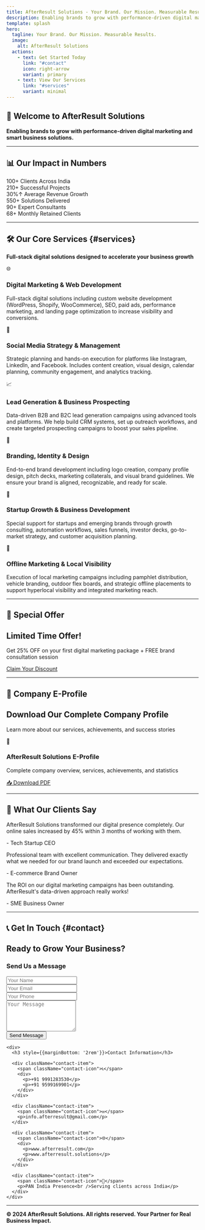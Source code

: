 ```yaml
---
title: AfterResult Solutions - Your Brand. Our Mission. Measurable Results.
description: Enabling brands to grow with performance-driven digital marketing and smart business solutions
template: splash
hero:
  tagline: Your Brand. Our Mission. Measurable Results.
  image:
    alt: AfterResult Solutions
  actions:
    - text: Get Started Today
      link: "#contact"
      icon: right-arrow
      variant: primary
    - text: View Our Services
      link: "#services"
      variant: minimal
---
```


<style>
{`
  .hero-section {
    background: linear-gradient(135deg, #667eea 0%, #764ba2 100%);
    color: white;
    padding: 100px 0;
    text-align: center;
    margin: -2rem -2rem 4rem -2rem;
  }

  .stats-grid {
    display: grid;
    grid-template-columns: repeat(auto-fit, minmax(200px, 1fr));
    gap: 2rem;
    margin: 3rem 0;
  }

  .stat-card {
    background: linear-gradient(135deg, #f8f9fa 0%, #e9ecef 100%);
    padding: 2rem;
    border-radius: 15px;
    text-align: center;
    box-shadow: 0 10px 30px rgba(0,0,0,0.1);
    transition: transform 0.3s ease;
  }

  .stat-card:hover {
    transform: translateY(-10px);
  }

  .stat-number {
    font-size: 2.5rem;
    font-weight: 700;
    color: #667eea;
    display: block;
    margin-bottom: 0.5rem;
  }

  .stat-label {
    font-size: 1rem;
    color: #666;
  }

  .services-grid {
    display: grid;
    grid-template-columns: repeat(auto-fit, minmax(350px, 1fr));
    gap: 2rem;
    margin: 3rem 0;
  }

  .service-card {
    background: white;
    padding: 2rem;
    border-radius: 15px;
    box-shadow: 0 5px 25px rgba(0,0,0,0.1);
    border-left: 4px solid #667eea;
    transition: all 0.3s ease;
  }

  .service-card:hover {
    transform: translateY(-5px);
    box-shadow: 0 10px 40px rgba(0,0,0,0.15);
  }

  .service-icon {
    font-size: 2.5rem;
    color: #667eea;
    margin-bottom: 1rem;
  }

  .service-title {
    font-size: 1.3rem;
    margin-bottom: 1rem;
    color: #333;
    font-weight: 600;
  }

  .service-description {
    color: #666;
    line-height: 1.6;
  }

  .offer-section {
    background: linear-gradient(135deg, #ff6b6b 0%, #ee5a52 100%);
    color: white;
    padding: 4rem 2rem;
    text-align: center;
    border-radius: 15px;
    margin: 3rem 0;
  }

  .offer-title {
    font-size: 2rem;
    margin-bottom: 1rem;
  }

  .offer-text {
    font-size: 1.1rem;
    margin-bottom: 2rem;
  }

  .offer-button {
    background: white;
    color: #ff6b6b;
    padding: 1rem 2rem;
    border-radius: 50px;
    text-decoration: none;
    font-weight: 600;
    display: inline-block;
    transition: all 0.3s ease;
  }

  .offer-button:hover {
    transform: scale(1.05);
    box-shadow: 0 5px 15px rgba(255,255,255,0.3);
  }

  .pdf-section {
    background: #f8f9fa;
    padding: 3rem 2rem;
    border-radius: 15px;
    text-align: center;
    margin: 3rem 0;
  }

  .pdf-preview {
    background: white;
    padding: 3rem 2rem;
    border: 2px dashed #667eea;
    border-radius: 10px;
    margin-top: 2rem;
  }

  .pdf-icon {
    font-size: 3rem;
    color: #667eea;
    margin-bottom: 1rem;
  }

  .download-btn {
    background: #667eea;
    color: white;
    padding: 1rem 2rem;
    text-decoration: none;
    border-radius: 8px;
    font-weight: 600;
    display: inline-block;
    transition: background 0.3s ease;
  }

  .download-btn:hover {
    background: #5a67d8;
  }

  .testimonials-grid {
    display: grid;
    grid-template-columns: repeat(auto-fit, minmax(300px, 1fr));
    gap: 2rem;
    margin: 3rem 0;
  }

  .testimonial-card {
    background: #f8f9fa;
    padding: 2rem;
    border-radius: 15px;
    position: relative;
  }

  .testimonial-card::before {
    content: '"';
    font-size: 3rem;
    color: #667eea;
    position: absolute;
    top: 10px;
    left: 20px;
  }

  .testimonial-text {
    font-style: italic;
    margin-bottom: 1rem;
    padding-top: 1rem;
  }

  .testimonial-author {
    font-weight: 600;
    color: #333;
  }

  .contact-section {
    background: linear-gradient(135deg, #333 0%, #555 100%);
    color: white;
    padding: 4rem 2rem;
    border-radius: 15px;
    margin: 3rem 0;
  }

  .contact-grid {
    display: grid;
    grid-template-columns: 1fr 1fr;
    gap: 3rem;
    margin-top: 2rem;
  }

  .contact-form {
    background: rgba(255,255,255,0.1);
    padding: 2rem;
    border-radius: 15px;
  }

  .form-group {
    margin-bottom: 1.5rem;
  }

  .form-input {
    width: 100%;
    padding: 1rem;
    border: none;
    border-radius: 8px;
    background: rgba(255,255,255,0.1);
    color: white;
    font-size: 1rem;
  }

  .form-input::placeholder {
    color: rgba(255,255,255,0.7);
  }

  .submit-btn {
    background: #667eea;
    color: white;
    padding: 1rem 2rem;
    border: none;
    border-radius: 8px;
    cursor: pointer;
    font-size: 1rem;
    transition: background 0.3s ease;
  }

  .submit-btn:hover {
    background: #5a67d8;
  }

  .contact-item {
    display: flex;
    align-items: center;
    margin-bottom: 1.5rem;
  }

  .contact-icon {
    font-size: 1.5rem;
    margin-right: 1rem;
    color: #667eea;
  }

  @media (max-width: 768px) {
    .services-grid {
      grid-template-columns: 1fr;
    }
    .contact-grid {
      grid-template-columns: 1fr;
    }
    .stats-grid {
      grid-template-columns: repeat(2, 1fr);
    }
    .hero-section {
      padding: 60px 1rem;
    }
  }

  @media (max-width: 480px) {
    .stats-grid {
      grid-template-columns: 1fr;
    }
  }
`}
</style>

## 🚀 Welcome to AfterResult Solutions

**Enabling brands to grow with performance-driven digital marketing and smart business solutions.**

---

## 📊 Our Impact in Numbers

<div className="stats-grid">
  <div className="stat-card">
    <span className="stat-number">100+</span>
    <span className="stat-label">Clients Across India</span>
  </div>
  <div className="stat-card">
    <span className="stat-number">210+</span>
    <span className="stat-label">Successful Projects</span>
  </div>
  <div className="stat-card">
    <span className="stat-number">30%↑</span>
    <span className="stat-label">Average Revenue Growth</span>
  </div>
  <div className="stat-card">
    <span className="stat-number">550+</span>
    <span className="stat-label">Solutions Delivered</span>
  </div>
  <div className="stat-card">
    <span className="stat-number">90+</span>
    <span className="stat-label">Expert Consultants</span>
  </div>
  <div className="stat-card">
    <span className="stat-number">68+</span>
    <span className="stat-label">Monthly Retained Clients</span>
  </div>
</div>

---

## 🛠️ Our Core Services {#services}

**Full-stack digital solutions designed to accelerate your business growth**

<div className="services-grid">
  <div className="service-card">
    <div className="service-icon">🌐</div>
    <h3 className="service-title">Digital Marketing & Web Development</h3>
    <p className="service-description">Full-stack digital solutions including custom website development (WordPress, Shopify, WooCommerce), SEO, paid ads, performance marketing, and landing page optimization to increase visibility and conversions.</p>
  </div>

  <div className="service-card">
    <div className="service-icon">📱</div>
    <h3 className="service-title">Social Media Strategy & Management</h3>
    <p className="service-description">Strategic planning and hands-on execution for platforms like Instagram, LinkedIn, and Facebook. Includes content creation, visual design, calendar planning, community engagement, and analytics tracking.</p>
  </div>

  <div className="service-card">
    <div className="service-icon">📈</div>
    <h3 className="service-title">Lead Generation & Business Prospecting</h3>
    <p className="service-description">Data-driven B2B and B2C lead generation campaigns using advanced tools and platforms. We help build CRM systems, set up outreach workflows, and create targeted prospecting campaigns to boost your sales pipeline.</p>
  </div>

  <div className="service-card">
    <div className="service-icon">🎨</div>
    <h3 className="service-title">Branding, Identity & Design</h3>
    <p className="service-description">End-to-end brand development including logo creation, company profile design, pitch decks, marketing collaterals, and visual brand guidelines. We ensure your brand is aligned, recognizable, and ready for scale.</p>
  </div>

  <div className="service-card">
    <div className="service-icon">🚀</div>
    <h3 className="service-title">Startup Growth & Business Development</h3>
    <p className="service-description">Special support for startups and emerging brands through growth consulting, automation workflows, sales funnels, investor decks, go-to-market strategy, and customer acquisition planning.</p>
  </div>

  <div className="service-card">
    <div className="service-icon">📍</div>
    <h3 className="service-title">Offline Marketing & Local Visibility</h3>
    <p className="service-description">Execution of local marketing campaigns including pamphlet distribution, vehicle branding, outdoor flex boards, and strategic offline placements to support hyperlocal visibility and integrated marketing reach.</p>
  </div>
</div>

---

## 🎯 Special Offer

<div className="offer-section">
  <h2 className="offer-title">Limited Time Offer!</h2>
  <p className="offer-text">Get 25% OFF on your first digital marketing package + FREE brand consultation session</p>
  <a href="#contact" className="offer-button">Claim Your Discount</a>
</div>

---

## 📄 Company E-Profile

<div className="pdf-section">
  <h2>Download Our Complete Company Profile</h2>
  <p>Learn more about our services, achievements, and success stories</p>
  
  <div className="pdf-preview">
    <div className="pdf-icon">📄</div>
    <h3>AfterResult Solutions E-Profile</h3>
    <p>Complete company overview, services, achievements, and statistics</p>
    <a href="/path-to-your-pdf/afterresult-profile.pdf" className="download-btn" download>
      📥 Download PDF
    </a>
  </div>
</div>

---

## 💬 What Our Clients Say

<div className="testimonials-grid">
  <div className="testimonial-card">
    <p className="testimonial-text">AfterResult Solutions transformed our digital presence completely. Our online sales increased by 45% within 3 months of working with them.</p>
    <p className="testimonial-author">- Tech Startup CEO</p>
  </div>
  
  <div className="testimonial-card">
    <p className="testimonial-text">Professional team with excellent communication. They delivered exactly what we needed for our brand launch and exceeded our expectations.</p>
    <p className="testimonial-author">- E-commerce Brand Owner</p>
  </div>
  
  <div className="testimonial-card">
    <p className="testimonial-text">The ROI on our digital marketing campaigns has been outstanding. AfterResult's data-driven approach really works!</p>
    <p className="testimonial-author">- SME Business Owner</p>
  </div>
</div>

---

## 📞 Get In Touch {#contact}

<div className="contact-section">
  <h2 style={{textAlign: 'center', marginBottom: '2rem'}}>Ready to Grow Your Business?</h2>
  
  <div className="contact-grid">
    <div className="contact-form">
      <h3 style={{marginBottom: '2rem'}}>Send Us a Message</h3>
      <form>
        <div className="form-group">
          <input type="text" placeholder="Your Name" className="form-input" required />
        </div>
        <div className="form-group">
          <input type="email" placeholder="Your Email" className="form-input" required />
        </div>
        <div className="form-group">
          <input type="tel" placeholder="Your Phone" className="form-input" />
        </div>
        <div className="form-group">
          <textarea placeholder="Your Message" rows="5" className="form-input" required></textarea>
        </div>
        <button type="submit" className="submit-btn">Send Message</button>
      </form>
    </div>
    
    <div>
      <h3 style={{marginBottom: '2rem'}}>Contact Information</h3>
      
      <div className="contact-item">
        <span className="contact-icon">📞</span>
        <div>
          <p>+91 9991283530</p>
          <p>+91 9599169901</p>
        </div>
      </div>
      
      <div className="contact-item">
        <span className="contact-icon">✉️</span>
        <p>info.afterresult@gmail.com</p>
      </div>
      
      <div className="contact-item">
        <span className="contact-icon">🌐</span>
        <div>
          <p>www.afterresult.com</p>
          <p>www.afterresult.solutions</p>
        </div>
      </div>
      
      <div className="contact-item">
        <span className="contact-icon">📍</span>
        <p>PAN India Presence<br />Serving clients across India</p>
      </div>
    </div>
  </div>
</div>

---

**© 2024 AfterResult Solutions. All rights reserved. Your Partner for Real Business Impact.**
